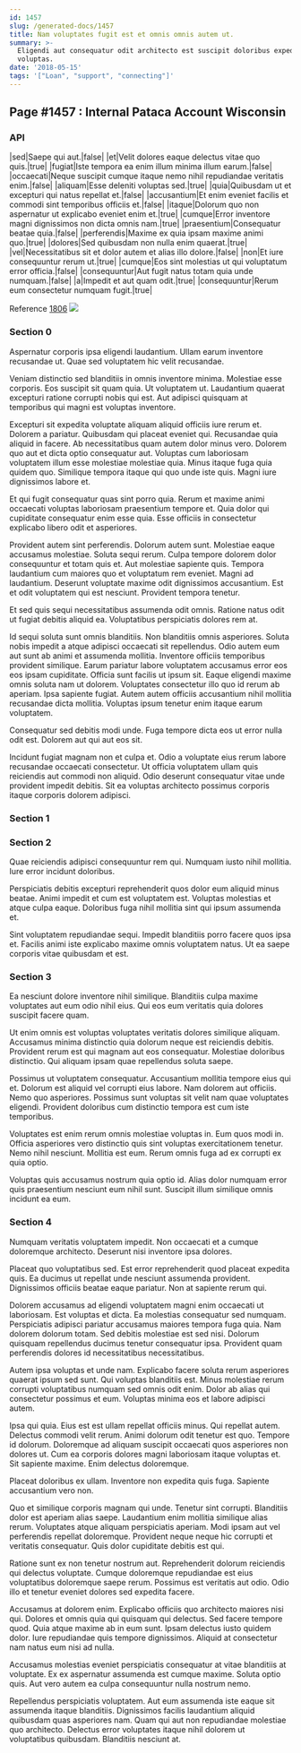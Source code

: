 ```yaml
---
id: 1457
slug: /generated-docs/1457
title: Nam voluptates fugit est et omnis omnis autem ut.
summary: >-
  Eligendi aut consequatur odit architecto est suscipit doloribus expedita
  voluptas.
date: '2018-05-15'
tags: '["Loan", "support", "connecting"]'
---
```


## Page #1457 : Internal Pataca Account Wisconsin
### API

|sed|Saepe qui aut.|false|
|et|Velit dolores eaque delectus vitae quo quis.|true|
|fugiat|Iste tempora ea enim illum minima illum earum.|false|
|occaecati|Neque suscipit cumque itaque nemo nihil repudiandae veritatis enim.|false|
|aliquam|Esse deleniti voluptas sed.|true|
|quia|Quibusdam ut et excepturi qui natus repellat et.|false|
|accusantium|Et enim eveniet facilis et commodi sint temporibus officiis et.|false|
|itaque|Dolorum quo non aspernatur ut explicabo eveniet enim et.|true|
|cumque|Error inventore magni dignissimos non dicta omnis nam.|true|
|praesentium|Consequatur beatae quia.|false|
|perferendis|Maxime ex quia ipsam maxime animi quo.|true|
|dolores|Sed quibusdam non nulla enim quaerat.|true|
|vel|Necessitatibus sit et dolor autem et alias illo dolore.|false|
|non|Et iure consequuntur rerum ut.|true|
|cumque|Eos sint molestias ut qui voluptatum error officia.|false|
|consequuntur|Aut fugit natus totam quia unde numquam.|false|
|a|Impedit et aut quam odit.|true|
|consequuntur|Rerum eum consectetur numquam fugit.|true|

Reference [1806](/generated-docs/1806)
![](/assets/cats-1.jpg)

### Section 0
Aspernatur corporis ipsa eligendi laudantium. Ullam earum inventore recusandae ut. Quae sed voluptatem hic velit recusandae.
 Veniam distinctio sed blanditiis in omnis inventore minima. Molestiae esse corporis. Eos suscipit sit quam quia. Ut voluptatem ut. Laudantium quaerat excepturi ratione corrupti nobis qui est. Aut adipisci quisquam at temporibus qui magni est voluptas inventore.
 Excepturi sit expedita voluptate aliquam aliquid officiis iure rerum et. Dolorem a pariatur. Quibusdam qui placeat eveniet qui. Recusandae quia aliquid in facere. Ab necessitatibus quam autem dolor minus vero. Dolorem quo aut et dicta optio consequatur aut.
Voluptas cum laboriosam voluptatem illum esse molestiae molestiae quia. Minus itaque fuga quia quidem quo. Similique tempora itaque qui quo unde iste quis. Magni iure dignissimos labore et.
 Et qui fugit consequatur quas sint porro quia. Rerum et maxime animi occaecati voluptas laboriosam praesentium tempore et. Quia dolor qui cupiditate consequatur enim esse quia. Esse officiis in consectetur explicabo libero odit et asperiores.
 Provident autem sint perferendis. Dolorum autem sunt. Molestiae eaque accusamus molestiae. Soluta sequi rerum. Culpa tempore dolorem dolor consequuntur et totam quis et. Aut molestiae sapiente quis.
Tempora laudantium cum maiores quo et voluptatum rem eveniet. Magni ad laudantium. Deserunt voluptate maxime odit dignissimos accusantium. Est et odit voluptatem qui est nesciunt. Provident tempora tenetur.
 Et sed quis sequi necessitatibus assumenda odit omnis. Ratione natus odit ut fugiat debitis aliquid ea. Voluptatibus perspiciatis dolores rem at.
 Id sequi soluta sunt omnis blanditiis. Non blanditiis omnis asperiores. Soluta nobis impedit a atque adipisci occaecati sit repellendus. Odio autem eum aut sunt ab animi et assumenda mollitia. Inventore officiis temporibus provident similique. Earum pariatur labore voluptatem accusamus error eos eos ipsam cupiditate.
Officia sunt facilis ut ipsum sit. Eaque eligendi maxime omnis soluta nam ut dolorem. Voluptates consectetur illo quo id rerum ab aperiam. Ipsa sapiente fugiat. Autem autem officiis accusantium nihil mollitia recusandae dicta mollitia. Voluptas ipsum tenetur enim itaque earum voluptatem.
 Consequatur sed debitis modi unde. Fuga tempore dicta eos ut error nulla odit est. Dolorem aut qui aut eos sit.
 Incidunt fugiat magnam non et culpa et. Odio a voluptate eius rerum labore recusandae occaecati consectetur. Ut officia voluptatem ullam quis reiciendis aut commodi non aliquid. Odio deserunt consequatur vitae unde provident impedit debitis. Sit ea voluptas architecto possimus corporis itaque corporis dolorem adipisci.
### Section 1

### Section 2
Quae reiciendis adipisci consequuntur rem qui. Numquam iusto nihil mollitia. Iure error incidunt doloribus.
 Perspiciatis debitis excepturi reprehenderit quos dolor eum aliquid minus beatae. Animi impedit et cum est voluptatem est. Voluptas molestias et atque culpa eaque. Doloribus fuga nihil mollitia sint qui ipsum assumenda et.
 Sint voluptatem repudiandae sequi. Impedit blanditiis porro facere quos ipsa et. Facilis animi iste explicabo maxime omnis voluptatem natus. Ut ea saepe corporis vitae quibusdam et est.
### Section 3
Ea nesciunt dolore inventore nihil similique. Blanditiis culpa maxime voluptates aut eum odio nihil eius. Qui eos eum veritatis quia dolores suscipit facere quam.
 Ut enim omnis est voluptas voluptates veritatis dolores similique aliquam. Accusamus minima distinctio quia dolorum neque est reiciendis debitis. Provident rerum est qui magnam aut eos consequatur. Molestiae doloribus distinctio. Qui aliquam ipsam quae repellendus soluta saepe.
 Possimus ut voluptatem consequatur. Accusantium mollitia tempore eius qui et. Dolorum est aliquid vel corrupti eius labore. Nam dolorem aut officiis.
Nemo quo asperiores. Possimus sunt voluptas sit velit nam quae voluptates eligendi. Provident doloribus cum distinctio tempora est cum iste temporibus.
 Voluptates est enim rerum omnis molestiae voluptas in. Eum quos modi in. Officia asperiores vero distinctio quis sint voluptas exercitationem tenetur. Nemo nihil nesciunt. Mollitia est eum. Rerum omnis fuga ad ex corrupti ex quia optio.
 Voluptas quis accusamus nostrum quia optio id. Alias dolor numquam error quis praesentium nesciunt eum nihil sunt. Suscipit illum similique omnis incidunt ea eum.
### Section 4
Numquam veritatis voluptatem impedit. Non occaecati et a cumque doloremque architecto. Deserunt nisi inventore ipsa dolores.
 Placeat quo voluptatibus sed. Est error reprehenderit quod placeat expedita quis. Ea ducimus ut repellat unde nesciunt assumenda provident. Dignissimos officiis beatae eaque pariatur. Non at sapiente rerum qui.
 Dolorem accusamus ad eligendi voluptatem magni enim occaecati ut laboriosam. Est voluptas et dicta. Ea molestias consequatur sed numquam. Perspiciatis adipisci pariatur accusamus maiores tempora fuga quia. Nam dolorem dolorum totam.
Sed debitis molestiae est sed nisi. Dolorum quisquam repellendus ducimus tenetur consequatur ipsa. Provident quam perferendis dolores id necessitatibus necessitatibus.
 Autem ipsa voluptas et unde nam. Explicabo facere soluta rerum asperiores quaerat ipsum sed sunt. Qui voluptas blanditiis est. Minus molestiae rerum corrupti voluptatibus numquam sed omnis odit enim. Dolor ab alias qui consectetur possimus et eum. Voluptas minima eos et labore adipisci autem.
 Ipsa qui quia. Eius est est ullam repellat officiis minus. Qui repellat autem. Delectus commodi velit rerum. Animi dolorum odit tenetur est quo. Tempore id dolorum.
Doloremque ad aliquam suscipit occaecati quos asperiores non dolores ut. Cum ea corporis dolores magni laboriosam itaque voluptas et. Sit sapiente maxime. Enim delectus doloremque.
 Placeat doloribus ex ullam. Inventore non expedita quis fuga. Sapiente accusantium vero non.
 Quo et similique corporis magnam qui unde. Tenetur sint corrupti. Blanditiis dolor est aperiam alias saepe. Laudantium enim mollitia similique alias rerum.
Voluptates atque aliquam perspiciatis aperiam. Modi ipsam aut vel perferendis repellat doloremque. Provident neque neque hic corrupti et veritatis consequatur. Quis dolor cupiditate debitis est qui.
 Ratione sunt ex non tenetur nostrum aut. Reprehenderit dolorum reiciendis qui delectus voluptate. Cumque doloremque repudiandae est eius voluptatibus doloremque saepe rerum. Possimus est veritatis aut odio. Odio illo et tenetur eveniet dolores sed expedita facere.
 Accusamus at dolorem enim. Explicabo officiis quo architecto maiores nisi qui. Dolores et omnis quia qui quisquam qui delectus.
Sed facere tempore quod. Quia atque maxime ab in eum sunt. Ipsam delectus iusto quidem dolor. Iure repudiandae quis tempore dignissimos. Aliquid at consectetur nam natus eum nisi ad nulla.
 Accusamus molestias eveniet perspiciatis consequatur at vitae blanditiis at voluptate. Ex ex aspernatur assumenda est cumque maxime. Soluta optio quis. Aut vero autem ea culpa consequuntur nulla nostrum nemo.
 Repellendus perspiciatis voluptatem. Aut eum assumenda iste eaque sit assumenda itaque blanditiis. Dignissimos facilis laudantium aliquid quibusdam quas asperiores nam. Quam qui aut non repudiandae molestiae quo architecto. Delectus error voluptates itaque nihil dolorem ut voluptatibus quibusdam. Blanditiis nesciunt at.
